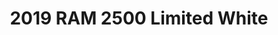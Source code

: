 ---
yrmm: 2109
brand: RAM
year: 2019
model: "2500"
trim: Limited
color: White
title: 2019 RAM 2500 Limited White
description: Method wheels, Toyo tires, lights
alt: 2019 RAM 2500 in White daily driver with upgraded Method wheels, Toyo Open
  Country tires, and front bumper light bar and pocket lights.
width: 2500
height: 1407
---